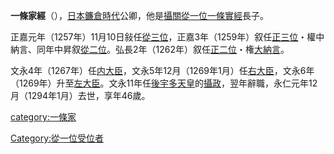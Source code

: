 
'''一條家經'''（{{bd|1248年|12月22日|1294年|1月8日}}），[[日本|日本]][[鐮倉時代|鐮倉時代]]公卿，他是[[攝關|攝關]][[從一位|從一位]][[一條實經|一條實經]]長子。

正嘉元年（1257年）11月10日敍任[[從三位|從三位]]，正嘉3年（1259年）叙任[[正三位|正三位]]・權中納言、同年中昇叙[[從二位|從二位]]。弘長2年（1262年）叙任[[正二位|正二位]]・権[[大納言|大納言]]。

文永4年（1267年）任[[内大臣|内大臣]]，文永5年12月（1269年1月）任[[右大臣|右大臣]]，文永6年（1269年）升至[[左大臣|左大臣]]。文永11年任[[後宇多天皇|後宇多天皇]]的[[攝政|攝政]]，翌年辭職，永仁元年12月（1294年1月）去世，享年46歲。

[[category:一條家|category:一條家]]
[[Category:從一位受位者|Category:從一位受位者]]